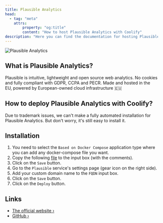 ```yaml
---
title: Plausible Analytics
head:
  - tag: "meta"
    attrs:
        property: "og:title"
        content: "How to host Plausible Analytics with Coolify"
description: "Here you can find the documentation for hosting Plausible Analytics with Coolify."
---
```


![Plausible Analytics](https://plausible.io/images/ee/logo_light-38aed73a70daced020b53243966ed15e.svg?vsn=d)

## What is Plausible Analytics?

Plausible is intuitive, lightweight and open source web analytics. No cookies and fully compliant with GDPR, CCPA and PECR. Made and hosted in the EU, powered by European-owned cloud infrastructure 🇪🇺

## How to deploy Plausible Analytics with Coolify?

Due to trademark issues, we can't make a fully automated installation for Plausible Analytics. But don't worry, it's still easy to install it.

## Installation

1. You need to select the `Based on Docker Compose` application type where you can add any docker-compose file you want.
2. Copy the following [file](https://raw.githubusercontent.com/coollabsio/coolify/main/templates/compose/plausible.yaml) to the input box (with the comments).
3. Click on the `Save` button.
4. Go to the `Plausible` service's settings page (gear icon on the right side).
5. Add your custom domain name to the `FQDN` input box.
6. Click on the `Save` button.
7. Click on the `Deploy` button.

## Links

- [The official website ›](https://plausible.io/)
- [GitHub ›](https://github.com/plausible/analytics)
